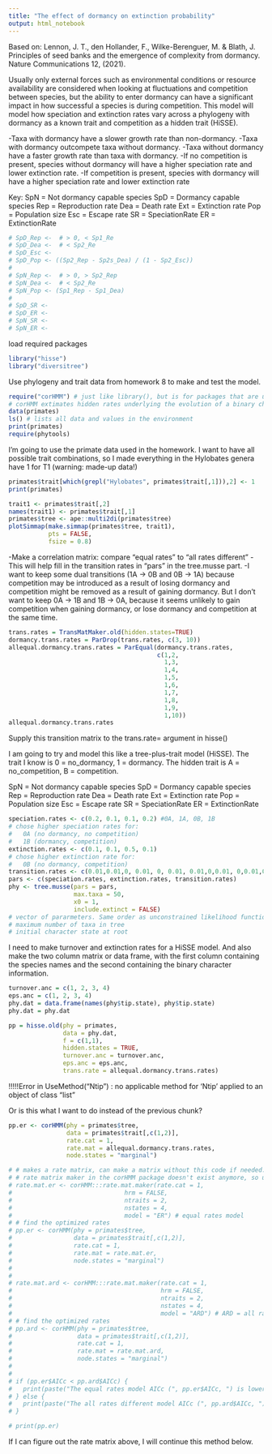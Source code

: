 ```yaml
---
title: "The effect of dormancy on extinction probability"
output: html_notebook
---
```


Based on:
Lennon, J. T., den Hollander, F., Wilke-Berenguer, M. & Blath, J. Principles of seed banks and the emergence of complexity from dormancy. Nature Communications 12, (2021).

Usually only external forces such as environmental conditions or resource availability are considered when looking at fluctuations and competition between species, but the ability to enter dormancy can have a significant impact in how successful a species is during competition. This model will model how speciation and extinction rates vary across a phylogeny with dormancy as a known trait and competition as a hidden trait (HiSSE).

###########################
-Taxa with dormancy have a slower growth rate than non-dormancy.
-Taxa with dormancy outcompete taxa without dormancy.
-Taxa without dormancy have a faster growth rate than taxa with dormancy.
-If no competition is present, species without dormancy will have a higher speciation rate and lower extinction rate.
-If competition is present, species with dormancy will have a higher speciation rate and lower extinction rate

Key:
SpN = Not dormancy capable species
SpD = Dormancy capable species
Rep = Reproduction rate
Dea = Death rate
Ext = Extinction rate
Pop = Population size
Esc = Escape rate
SR = SpeciationRate
ER = ExtinctionRate
```r
# SpD_Rep <-  # > 0, < Sp1_Re
# SpD_Dea <-  # < Sp2_Re
# SpD_Esc <- 
# SpD_Pop <- ((Sp2_Rep - Sp2s_Dea) / (1 - Sp2_Esc))
#   
# SpN_Rep <-  # > 0, > Sp2_Rep
# SpN_Dea <-  # < Sp2_Re
# SpN_Pop <- (Sp1_Rep - Sp1_Dea)
#   
# SpD_SR <- 
# SpD_ER <- 
# SpN_SR <- 
# SpN_ER <- 
```
load required packages
```r
library("hisse")
library("diversitree")
```

Use phylogeny and trait data from homework 8 to make and test the model.
```r
require("corHMM") # just like library(), but is for packages that are used within a function.
# corHMM extimates hidden rates underlying the evolution of a binary character. It's a hidden rates model. 
data(primates)
ls() # lists all data and values in the environment
print(primates)
require(phytools)
```
I'm going to use the primate data used in the homework.
I want to have all possible trait combinations, so I made everything in the Hylobates genera have 1 for T1 (warning: made-up data!)
```r
primates$trait[which(grepl("Hylobates", primates$trait[,1])),2] <- 1
print(primates)
```

```r
trait1 <- primates$trait[,2]
names(trait1) <- primates$trait[,1]
primates$tree <- ape::multi2di(primates$tree)
plotSimmap(make.simmap(primates$tree, trait1), 
           pts = FALSE, 
           fsize = 0.8)
```

-Make a correlation matrix: compare "equal rates" to "all rates different"
-This will help fill in the transition rates in "pars" in the tree.musse part.
-I want to keep some dual transitions (1A -> 0B and 0B -> 1A) because competition may be introduced as a result of losing dormancy and competition might be removed as a result of gaining dormancy. But I don't want to keep 0A -> 1B and 1B -> 0A, because it seems unlikely to gain competition when gaining dormancy, or lose dormancy and competition at the same time. 
```r
trans.rates = TransMatMaker.old(hidden.states=TRUE)
dormancy.trans.rates = ParDrop(trans.rates, c(3, 10))
allequal.dormancy.trans.rates = ParEqual(dormancy.trans.rates,
                                         c(1,2,
                                           1,3,
                                           1,4,
                                           1,5,
                                           1,6,
                                           1,7,
                                           1,8,
                                           1,9,
                                           1,10))
allequal.dormancy.trans.rates
```
Supply this transition matrix to the trans.rate= argument in hisse()

I am going to try and model this like a tree-plus-trait model (HiSSE).
The trait I know is 0 = no_dormancy, 1 = dormancy.
The hidden trait is A = no_competition, B = competition.

SpN = Not dormancy capable species
SpD = Dormancy capable species
Rep = Reproduction rate
Dea = Death rate
Ext = Extinction rate
Pop = Population size
Esc = Escape rate
SR = SpeciationRate
ER = ExtinctionRate

```r
speciation.rates <- c(0.2, 0.1, 0.1, 0.2) #0A, 1A, 0B, 1B
# chose higher speciation rates for:
#   0A (no dormancy, no competition)
#   1B (dormancy, competition)
extinction.rates <- c(0.1, 0.1, 0.5, 0.1)
# chose higher extinction rate for:
#   0B (no dormancy, competition)
transition.rates <- c(0.01,0.01,0, 0.01, 0, 0.01, 0.01,0,0.01, 0,0.01,0.01)
pars <- c(speciation.rates, extinction.rates, transition.rates)
phy <- tree.musse(pars = pars, 
                  max.taxa = 50, 
                  x0 = 1, 
                  include.extinct = FALSE) 
# vector of pararmeters. Same order as unconstrained likelihood function returned by make.x for tree type x.
# maximum number of taxa in tree
# initial character state at root
```

I need to make turnover and extinction rates for a HiSSE model. And also make the two column matrix or data frame, with the first column containing the species names and the second containing the binary character information.
```r
turnover.anc = c(1, 2, 3, 4)
eps.anc = c(1, 2, 3, 4)
phy.dat = data.frame(names(phy$tip.state), phy$tip.state)
phy.dat = phy.dat
```


```r
pp = hisse.old(phy = primates,
               data = phy.dat,
               f = c(1,1),
               hidden.states = TRUE,
               turnover.anc = turnover.anc,
               eps.anc = eps.anc,
               trans.rate = allequal.dormancy.trans.rates)

```
!!!!!Error in UseMethod("Ntip") : no applicable method for 'Ntip' applied to an object of class "list"

Or is this what I want to do instead of the previous chunk?
```r
pp.er <- corHMM(phy = primates$tree,
                data = primates$trait[,c(1,2)],
                rate.cat = 1,
                rate.mat = allequal.dormancy.trans.rates,
                node.states = "marginal")
```


```r
# # makes a rate matrix, can make a matrix without this code if needed.
# # rate matrix maker in the corHMM package doesn't exist anymore, so use ::: to find it :)
# rate.mat.er <- corHMM:::rate.mat.maker(rate.cat = 1,
#                               hrm = FALSE,
#                               ntraits = 2,
#                               nstates = 4,
#                               model = "ER") # equal rates model
# # find the optimized rates
# pp.er <- corHMM(phy = primates$tree,
#                 data = primates$trait[,c(1,2)],
#                 rate.cat = 1,
#                 rate.mat = rate.mat.er,
#                 node.states = "marginal")
# 
# 
# rate.mat.ard <- corHMM:::rate.mat.maker(rate.cat = 1,
#                                         hrm = FALSE,
#                                         ntraits = 2,
#                                         nstates = 4,
#                                         model = "ARD") # ARD = all rates different model
# # find the optimized rates
# pp.ard <- corHMM(phy = primates$tree,
#                  data = primates$trait[,c(1,2)],
#                  rate.cat = 1,
#                  rate.mat = rate.mat.ard,
#                  node.states = "marginal")
# 
# 
# if (pp.er$AICc < pp.ard$AICc) {
#   print(paste("The equal rates model AICc (", pp.er$AICc, ") is lower than the all rates different model AICc (", pp.ard$AICc, ")"))
# } else {
#   print(paste("The all rates different model AICc (", pp.ard$AICc, ") is lower than the equal rates  model AICc (", pp.er$AICc, ")"))
# }
```
```r
# print(pp.er)
```
If I can figure out the rate matrix above, I will continue this method below. 


